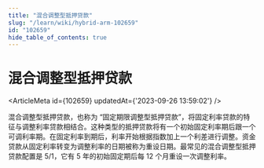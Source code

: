 ```yaml
---
title: "混合调整型抵押贷款"
slug: "/learn/wiki/hybrid-arm-102659"
id: "102659"
hide_table_of_contents: true
---
```



# 混合调整型抵押贷款

<ArticleMeta id={102659} updatedAt={'2023-09-26 13:59:02'} />
<div className='border-solid border-b border-t-0 my-4 border-[var(--ifm-color-gray-300)]' />

混合调整型抵押贷款，也称为 “固定期限调整型抵押贷款”，将固定利率贷款的特征与调整利率贷款相结合。这种类型的抵押贷款将有一个初始固定利率期后跟一个可调利率期。在固定利率到期后，利率开始根据指数加上一个利差进行调整。资金贷款从固定利率转变为调整利率的日期被称为重设日期。最常见的混合调整型抵押贷款配置是 5/1，它有 5 年的初始固定期后每 12 个月重设一次调整利率。
